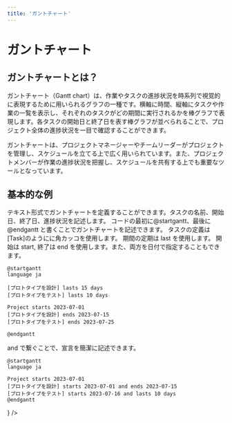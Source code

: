 ```yaml
---
title: 'ガントチャート'
---
```


# ガントチャート

## ガントチャートとは？

ガントチャート（Gantt chart）は、作業やタスクの進捗状況を時系列で視覚的に表現するために用いられるグラフの一種です。横軸に時間、縦軸にタスクや作業の一覧を表示し、それぞれのタスクがどの期間に実行されるかを棒グラフで表現します。各タスクの開始日と終了日を表す棒グラフが並べられることで、プロジェクト全体の進捗状況を一目で確認することができます。

ガントチャートは、プロジェクトマネージャーやチームリーダーがプロジェクトを管理し、スケジュールを立てる上で広く用いられています。また、プロジェクトメンバーが作業の進捗状況を把握し、スケジュールを共有する上でも重要なツールとなっています。

## 基本的な例

テキスト形式でガントチャートを定義することができます。タスクの名前、開始日、終了日、進捗状況を記述します。
コードの最初に@startgantt、最後に@endgantt と書くことでガントチャートを記述できます。
タスクの定義は[Task]のようにに角カッコを使用します。
期間の定期は last を使用します。
開始は start, 終了は end を使用します。また、両方を日付で指定することもできます。

```
@startgantt
language ja

[プロトタイプを設計] lasts 15 days
[プロトタイプをテスト] lasts 10 days

Project starts 2023-07-01
[プロトタイプを設計] ends 2023-07-15
[プロトタイプをテスト] ends 2023-07-25

@endgantt
```

and で繋ぐことで、宣言を簡潔に記述できます。

```
@startgantt
language ja

Project starts 2023-07-01
[プロトタイプを設計] starts 2023-07-01 and ends 2023-07-15
[プロトタイプをテスト] starts 2023-07-16 and lasts 10 days
@endgantt

```

<CustomBox position='center' direction='column'>
  <ProblemList />
</CustomBox>

<CustomBox position='flex-start'>
  <IconButton text='Prev 状態遷移図' link='/learn/状態遷移図' startIcon={<ArrowBackIosIcon />} />
</CustomBox>
